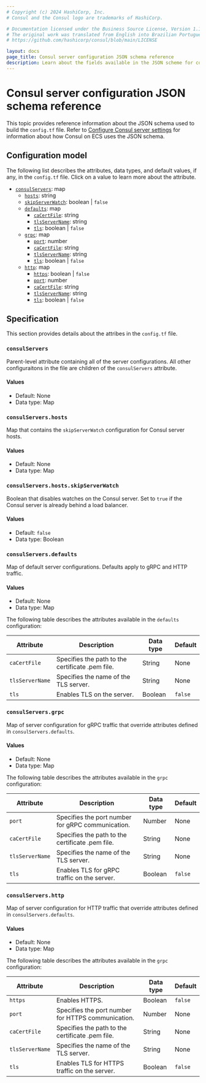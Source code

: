 ```yaml
---
# Copyright (c) 2024 HashiCorp, Inc.
# Consul and the Consul logo are trademarks of HashiCorp.

# Documentation licensed under the Business Source License, Version 1.1.
# The original work was translated from English into Brazilian Portuguese.
# https://github.com/hashicorp/consul/blob/main/LICENSE

layout: docs
page_title: Consul server configuration JSON schema reference
description: Learn about the fields available in the JSON scheme for configuring ECS task connections to Consul servers.
---
```


# Consul server configuration JSON schema reference

This topic provides reference information about the JSON schema used to build the `config.tf` file. Refer to [Configure Consul server settings](/consul/docs/register/service/ecs#configure-consul-server-settings) for information about how Consul on ECS uses the JSON schema.

## Configuration model

The following list describes the attributes, data types, and default values, if any, in the `config.tf` file. Click on a value to learn more about the attribute.

- [`consulServers`](#consulservers): map
	- [`hosts`](#consulservers-hosts): string
   	- [`skipServerWatch`](#consulservers-hosts): boolean | `false`
	- [`defaults`](#consulservers-defaults): map
		- [`caCertFile`](#consulservers-defaults): string
		- [`tlsServerName`](#consulservers-defaults): string
		- [`tls`](#consulservers-defaults): boolean | `false`
	- [`grpc`](#consulservers-grpc): map
		- [`port`](#consulservers-grpc): number
		- [`caCertFile`](#consulservers-grpc): string
		- [`tlsServerName`](#consulservers-grpc): string
		- [`tls`](#consulservers-grpc): boolean | `false`
	- [`http`](#consulservers-http): map
		- [`https`](#consulservers-http): boolean | `false`
		- [`port`](#consulservers-http): number
		- [`caCertFile`](#consulservers-http): string
		- [`tlsServerName`](#consulservers-http): string
		- [`tls`](#consulservers-http): boolean | `false`

## Specification

This section provides details about the attribes in the `config.tf` file.

### `consulServers`

Parent-level attribute containing all of the server configurations. All other configuraitons in the file are children of the `consulServers` attribute.

#### Values

- Default: None
- Data type: Map


### `consulServers.hosts`

Map that contains the `skipServerWatch` configuration for Consul server hosts.

#### Values

- Default: None
- Data type: Map

### `consulServers.hosts.skipServerWatch`

Boolean that disables watches on the Consul server. Set to `true` if the Consul server is already behind a load balancer.

#### Values

- Default: `false`
- Data type: Boolean

### `consulServers.defaults`

Map of default server configurations. Defaults apply to gRPC and HTTP traffic.

#### Values

- Default: None
- Data type: Map

The following table describes the attributes available in the `defaults` configuration:

| Attribute | Description | Data type | Default |
| ---			| ---			  | --- 		  | ---		|
| `caCertFile` | Specifies the path to the certificate .pem file. | String | None |
| `tlsServerName` | Specifies the name of the TLS server. | String | None |
| `tls` | Enables TLS on the server. | Boolean | `false` |


### `consulServers.grpc`

Map of server configuration for gRPC traffic that override attributes defined in `consulServers.defaults`.

#### Values

- Default: None
- Data type: Map

The following table describes the attributes available in the `grpc` configuration:

| Attribute | Description | Data type | Default |
| ---			| ---			  | --- 		  | ---		|
| `port` | Specifies the port number for gRPC communication. | Number | None |
| `caCertFile` | Specifies the path to the certificate .pem file. | String | None |
| `tlsServerName` | Specifies the name of the TLS server. | String | None |
| `tls` | Enables TLS for gRPC traffic on the server. | Boolean | `false` |

### `consulServers.http`

Map of server configuration for HTTP traffic that override attributes defined in `consulServers.defaults`.

#### Values

- Default: None
- Data type: Map

The following table describes the attributes available in the `grpc` configuration:

| Attribute | Description | Data type | Default |
| ---			| ---			  | --- 		  | ---		|
| `https` | Enables HTTPS. | Boolean | `false` |
| `port` | Specifies the port number for HTTPS communication. | Number | None |
| `caCertFile` | Specifies the path to the certificate .pem file. | String | None |
| `tlsServerName` | Specifies the name of the TLS server. | String | None |
| `tls` | Enables TLS for HTTPS traffic on the server. | Boolean | `false` |

